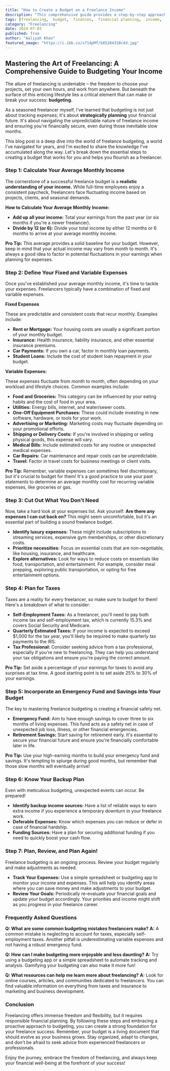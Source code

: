 ```yaml
---
title: "How to Create a Budget on a Freelance Income"
description: "This comprehensive guide provides a step-by-step approach to creating a sustainable freelance budget. Learn how to calculate average income, categorize expenses, plan for taxes, build an emergency fund, and more to ensure financial stability as a freelancer."
tags: [freelancing,  budget,  finances,  financial planning,  income,  expenses,  taxes,  self-employment,  emergency fund,  savings,  financial security,  financial stability,  freelance budget]
category: "Freelancing"
date: 2024-07-03
published: True
author: "Aaliyah Khan"
featured_image: "https://i.ibb.co/x714pMf/b85284310c4d.jpg"
---
```


## Mastering the Art of Freelancing: A Comprehensive Guide to Budgeting Your Income

The allure of freelancing is undeniable – the freedom to choose your projects, set your own hours, and work from anywhere. But beneath the surface of this enticing lifestyle lies a critical element that can make or break your success: **budgeting.**  

As a seasoned freelancer myself, I’ve learned that budgeting is not just about tracking expenses; it's about **strategically planning** your financial future.  It's about navigating the unpredictable nature of freelance income and ensuring you're financially secure, even during those inevitable slow months. 

This blog post is a deep dive into the world of freelance budgeting, a world I've navigated for years, and I'm excited to share the knowledge I've accumulated along the way. Let's break down the essential steps to creating a budget that works for you and helps you flourish as a freelancer. 

###  Step 1: Calculate Your Average Monthly Income

The cornerstone of a successful freelance budget is a **realistic understanding of your income.** While full-time employees enjoy a consistent paycheck, freelancers face fluctuating income based on projects, clients, and seasonal demands.  

**How to Calculate Your Average Monthly Income:**

* **Add up all your income:** Total your earnings from the past year (or six months if you're a newer freelancer). 
* **Divide by 12 (or 6):** Divide your total income by either 12 months or 6 months to arrive at your average monthly income.  

**Pro Tip:** This average provides a solid baseline for your budget.  However, keep in mind that your actual income may vary from month to month.  It's always a good idea to factor in potential fluctuations in your earnings when planning for expenses.

### Step 2:  Define Your Fixed and Variable Expenses

Once you've established your average monthly income, it's time to tackle your expenses.  Freelancers typically have a combination of fixed and variable expenses.

**Fixed Expenses**

These are predictable and consistent costs that recur monthly. Examples include:

* **Rent or Mortgage:** Your housing costs are usually a significant portion of your monthly budget.
* **Insurance:**  Health insurance, liability insurance, and other essential insurance premiums.
* **Car Payments:** If you own a car, factor in monthly loan payments.
* **Student Loans:** Include the cost of student loan repayment in your budget.

**Variable Expenses:**

These expenses fluctuate from month to month, often depending on your workload and lifestyle choices. Common examples include:

* **Food and Groceries:**  This category can be influenced by your eating habits and the cost of food in your area.
* **Utilities:**  Energy bills, internet, and water/sewer costs.
* **One-Off Equipment Purchases:** These could include investing in new software, hardware, or tools for your work.
* **Advertising or Marketing:**  Marketing costs may fluctuate depending on your promotional efforts.
* **Shipping or Delivery Costs:** If you're involved in shipping or selling physical goods, this expense will vary.
* **Medical Bills:**  Include estimated costs for any routine or unexpected medical expenses.
* **Car Repairs:** Car maintenance and repair costs can be unpredictable.
* **Travel:**  Factor in travel costs for business meetings or client visits.

**Pro Tip:** Remember, variable expenses can sometimes feel discretionary, but it's crucial to budget for them! It's a good practice to use your past statements to determine an average monthly cost for recurring variable expenses, like groceries or gas.

### Step 3:  Cut Out What You Don't Need 

Now, take a hard look at your expenses list.  Ask yourself: **Are there any expenses I can cut back on?**  This might seem uncomfortable, but it's an essential part of building a sound freelance budget. 

* **Identify luxury expenses:** These might include subscriptions to streaming services, expensive gym memberships, or other discretionary costs.
* **Prioritize necessities:**  Focus on essential costs that are non-negotiable, like housing, insurance, and healthcare.
* **Explore alternatives:** Look for ways to reduce costs on essentials like food, transportation, and entertainment. For example, consider meal prepping, exploring public transportation, or opting for free entertainment options.

### Step 4:  Plan for Taxes

Taxes are a reality for every freelancer, so make sure to budget for them! Here's a breakdown of what to consider:

* **Self-Employment Taxes:** As a freelancer, you'll need to pay both income tax and self-employment tax, which is currently 15.3% and covers Social Security and Medicare.
* **Quarterly Estimated Taxes:** If your income is expected to exceed $1,000 for the tax year, you'll likely be required to make quarterly tax payments to the IRS.  
* **Tax Professional:** Consider seeking advice from a tax professional, especially if you're new to freelancing. They can help you understand your tax obligations and ensure you're paying the correct amount. 

**Pro Tip:** Set aside a percentage of your earnings for taxes to avoid any surprises at tax time.  A good starting point is to set aside 25% to 30% of your earnings.

### Step 5:  Incorporate an Emergency Fund and Savings into Your Budget

The key to mastering freelance budgeting is creating a financial safety net.  

* **Emergency Fund:** Aim to have enough savings to cover three to six months of living expenses. This fund acts as a safety net in case of unexpected job loss, illness, or other financial emergencies. 
* **Retirement Savings:** Start saving for retirement early. It's essential to secure your financial future and ensure you're financially comfortable later in life.

**Pro Tip:**  Use your high-earning months to build your emergency fund and savings.  It's tempting to splurge during good months, but remember that those slow months will eventually arrive! 

### Step 6:  Know Your Backup Plan

Even with meticulous budgeting, unexpected events can occur.  Be prepared!

* **Identify backup income sources:**  Have a list of reliable ways to earn extra income if you experience a temporary downturn in your freelance work.
* **Deferable Expenses:** Know which expenses you can reduce or defer in case of financial hardship.
* **Funding Sources:**  Have a plan for securing additional funding if you need to quickly boost your cash flow.

### Step 7:  Plan, Review, and Plan Again!

Freelance budgeting is an ongoing process.  Review your budget regularly and make adjustments as needed. 

* **Track Your Expenses:** Use a simple spreadsheet or budgeting app to monitor your income and expenses. This will help you identify areas where you can save money and make adjustments to your budget.
* **Review Your Goals:**  Periodically re-evaluate your financial goals and update your budget accordingly.  Your priorities and income might shift as you progress in your freelance career.

### Frequently Asked Questions

**Q: What are some common budgeting mistakes freelancers make?**
**A:** A common mistake is neglecting to account for taxes, especially self-employment taxes.  Another pitfall is underestimating variable expenses and not having a robust emergency fund.  

**Q: How can I make budgeting more enjoyable and less daunting?**
**A:** Try using a budgeting app or a simple spreadsheet to automate tracking and analysis.  Gamifying your budgeting can also make it more fun!  

**Q: What resources can help me learn more about freelancing?**
**A:**  Look for online courses, articles, and communities dedicated to freelancers. You can find valuable information on everything from taxes and insurance to marketing and business development.

###  Conclusion

Freelancing offers immense freedom and flexibility, but it requires responsible financial planning.  By following these steps and embracing a proactive approach to budgeting, you can create a strong foundation for your freelance success. Remember, your budget is a living document that should evolve as your business grows.  Stay organized, adapt to changes, and don't be afraid to seek advice from experienced freelancers or professionals.  

Enjoy the journey, embrace the freedom of freelancing, and always keep your financial well-being at the forefront of your success! 
